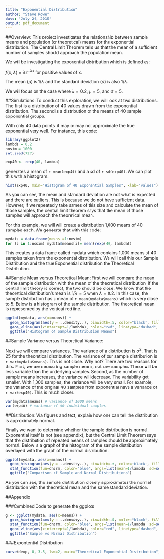 ```yaml
---
title: "Exponential Distribution"
author: "Steve Rowe"
date: "July 24, 2015"
output: pdf_document
---
```


##Overview: 
This project investigates the relationship between sample means and population (or theoretical) means for the exponential distribution.  The Central Limit Theorem tells us that the mean of a sufficient number of samples should approach the population mean.

We will be investigating the exponential distribution which is defined as:

$f(x,\lambda) = \lambda\epsilon^{-\lambda x}$ for positive values of x.

The mean ($\mu$) is $1/\lambda$ and the standard deviation ($\sigma$) is also $1/\lambda$.

We will focus on the case where $\lambda=0.2$, $\mu=5$, and $\sigma=5$. 

##Simulations: 
To conduct this exploration, we will look at two distributions.  The first is a distribution of 40 values drawn from the exponential distribution.  The second is a distribution of the means of 40 sample exponential groups.

With only 40 data points, it may or may not approximate the true exponential very well.  For instance, this code:

```r
library(ggplot2)
lambda = 0.2
nosim = 1000
set.seed(727)
```
```r
exp40 <- rexp(40, lambda)
```

generates a mean of `r mean(exp40)` and a sd of `r sd(exp40)`.  We can plot this with a histogram.

``` r
hist(exp40, main="Histogram of 40 Exponential Samples", xlab="values")
```

As you can see, the mean and standard deviation are not what is expected and there are outliers.  This is because we do not have sufficient data.  However, if we repeatedly take sames of this size and calculate the mean of those samples, the central limit theorem says that the mean of those samples will approach the theoretical mean.

For this example, we will will create a distribution 1,000 means of 40 samples each.  We generate that with this code:

```r
mydata = data.frame(means =1:nosim)
for (i in 1:nosim) mydata$means[i]= mean(rexp(40, lambda))
```

This creates a data frame called mydata which contains 1,000 means of 40 samples taken from the exponential distribution.  We will call this our Sample Distribution and the true Exponential distribution the Theoretical Distribution.

##Sample Mean versus Theoretical Mean: 
First we will compare the mean of the sample distribution with the mean of the theoretical distribution.  If the central limit theory is correct, the two should be close.  We know that the theoretical distribution's mean is $1/\lambda=5$ when $\lambda=0.2$.  In this case, the sample distribution has a mean of `r mean(mydata$means)` which is very close to 5.  Below is a histogram of the sample distribution.  The theoretical mean is represented by the vertical red line.

``` r
ggplot(mydata, aes(x=means)) + 
  geom_histogram(aes(y = ..density..), binwidth=.5, color="black", fill="white") + 
  geom_vline(aes(xintercept=1/lambda), color="red", linetype="dashed", size=1) + 
  ggtitle("Histogram of Sample Distribution Means")
```

##Sample Variance versus Theoretical Variance: 

Next we will compare variances.  The variance of a distribution is $\sigma^2$.  That is 25 for the theoretical distribution.  The variance of our sample distribution is `r var(mydata$means)`.  This is not close.  Why not?  There are two reasons for this.  First, we are measuring sample means, not raw samples.  These will be less variable than the underlying samples.  Second, as the number of sample means increases, the variance will decrease.  The variability get smaller.  With 1,000 samples, the variance will be very small.  For example, the variance of the original 40 samples from exponential have a variance of `r var(exp40)`.  This is much closer.

```r
var(mydata$means) # variance of 1000 means
var(exp40) # variance of 40 individual samples
```

##Distribution: 
Via figures and text, explain how one can tell the distribution is approximately normal.

Finally we want to determine whether the sample distribution is normal.  Exponential itself is not (see appendix), but the Central Limit Theorem says that the distribution of repeated means of samples should be approximately normal.  Below is a graph of the histogram of the sample distribution overlayed with the graph of the normal distribution.

``` r
ggplot(mydata, aes(x=means)) + 
  geom_histogram(aes(y = ..density..), binwidth=.5, color="black", fill="white") + 
  stat_function(fun=dnorm, color="blue", args=list(mean=1/lambda, sd=sd(mydata$means))) + 
  ggtitle("Comparison of Sample and Normal Distributions")
```

As you can see, the sample distribution closely approximates the normal distribution with the theoretical mean and the same standard deviation.

##Appendix

###Combined Code to generate the ggplots
```r
g <- ggplot(mydata, aes(x=means)) + 
  geom_histogram(aes(y = ..density..), binwidth=.5, color="black", fill="white") + 
  stat_function(fun=dnorm, color="blue", args=list(mean=1/lambda, sd=sd(mydata$means))) + 
  geom_vline(aes(xintercept=1/lambda), color="red", linetype="dashed", size=1) + 
  ggtitle("Sample vs Normal Distribution")
```

###Expontential Distribution
``` r
curve(dexp, 0, 3.5, lwd=2, main="Theoretical Exponential Distribution")
```